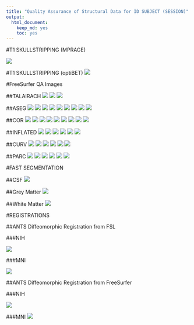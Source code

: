 ```yaml
---
title: "Quality Assurance of Structural Data for ID SUBJECT (SESSION)"
output:
  html_document:
    keep_md: yes
    toc: yes
---
```



#T1 SKULLSTRIPPING (MPRAGE)
<div id="skullstrip">
<img src="Images/T1_brain.gif" />

#T1 SKULLSTRIPPING (optiBET)
<img src="Images/T1_optiBET_brain_mask.gif" />
</div>

#FreeSurfer QA Images

##TALAIRACH
<img src="Images/FreeSurfer/SUBJECT_cor.gif" />
<img src="Images/FreeSurfer/SUBJECT_sag.gif" />
<img src="Images/FreeSurfer/SUBJECT_hor.gif" />

##ASEG
<img src="Images/FreeSurfer/SUBJECT_aseg-cor1.gif" />
<img src="Images/FreeSurfer/SUBJECT_aseg-cor2.gif" />
<img src="Images/FreeSurfer/SUBJECT_aseg-cor3.gif" />
<img src="Images/FreeSurfer/SUBJECT_aseg-cor7.gif" />
<img src="Images/FreeSurfer/SUBJECT_aseg-cor4.gif" />
<img src="Images/FreeSurfer/SUBJECT_aseg-cor5.gif" />
<img src="Images/FreeSurfer/SUBJECT_aseg-cor6.gif" />
<img src="Images/FreeSurfer/SUBJECT_aseg-templh.gif" />
<img src="Images/FreeSurfer/SUBJECT_aseg-temprh.gif" />

##COR
<img src="Images/FreeSurfer/SUBJECT_cor1.gif" />
<img src="Images/FreeSurfer/SUBJECT_cor2.gif" />
<img src="Images/FreeSurfer/SUBJECT_cor3.gif" />
<img src="Images/FreeSurfer/SUBJECT_cor7.gif" />
<img src="Images/FreeSurfer/SUBJECT_cor4.gif" />
<img src="Images/FreeSurfer/SUBJECT_cor5.gif" />
<img src="Images/FreeSurfer/SUBJECT_cor6.gif" />
<img src="Images/FreeSurfer/SUBJECT_templh.gif" />
<img src="Images/FreeSurfer/SUBJECT_temprh.gif" />

##INFLATED
<img src="Images/FreeSurfer/SUBJECT_lh_inf.gif" />
<img src="Images/FreeSurfer/SUBJECT_lh_lat.gif" />
<img src="Images/FreeSurfer/SUBJECT_lh_med.gif" />
<img src="Images/FreeSurfer/SUBJECT_rh_inf.gif" />
<img src="Images/FreeSurfer/SUBJECT_rh_lat.gif" />
<img src="Images/FreeSurfer/SUBJECT_rh_med.gif" />

##CURV
<img src="Images/FreeSurfer/SUBJECT_curv_lh_inf.gif" />
<img src="Images/FreeSurfer/SUBJECT_curv_lh_lat.gif" />
<img src="Images/FreeSurfer/SUBJECT_curv_lh_med.gif" />
<img src="Images/FreeSurfer/SUBJECT_curv_rh_inf.gif" />
<img src="Images/FreeSurfer/SUBJECT_curv_rh_lat.gif" />
<img src="Images/FreeSurfer/SUBJECT_curv_rh_med.gif" />

##PARC
<img src="Images/FreeSurfer/SUBJECT_parc_lh_inf.gif" />
<img src="Images/FreeSurfer/SUBJECT_parc_lh_lat.gif" />
<img src="Images/FreeSurfer/SUBJECT_parc_lh_med.gif" />
<img src="Images/FreeSurfer/SUBJECT_parc_rh_inf.gif" />
<img src="Images/FreeSurfer/SUBJECT_parc_rh_lat.gif" />
<img src="Images/FreeSurfer/SUBJECT_parc_rh_med.gif" />



#FAST SEGMENTATION

##CSF
<img src="Images/csf.gif" />

##Grey Matter
<img src="Images/gm.gif" />

##White Matter
<img src="Images/wm.gif" />



#REGISTRATIONS

##ANTS Diffeomorphic Registration from FSL

###NIH

<img src="Images/T1_to_nih_deformed.gif" />

###MNI

<img src="Images/T1_to_mni_deformed.gif" />


##ANTS Diffeomorphic Registration from FreeSurfer

###NIH

<img src="Images/fs_to_nih_deformed.gif" />

###MNI
<img src="Images/fs_to_mni_deformed.gif" />

